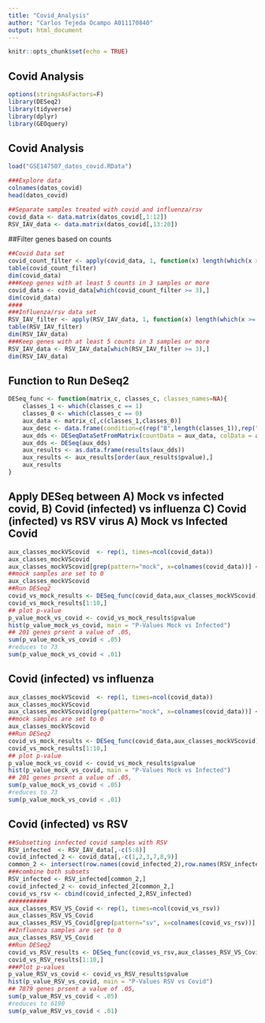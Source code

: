 ---
title: "Covid_Analysis"
author: "Carlos Tejeda Ocampo A011170840"
output: html_document
---

```{r setup, include=FALSE}
knitr::opts_chunk$set(echo = TRUE)

```

## Covid Analysis

```{r libraries, warning=FALSE, message=FALSE}
options(stringsAsFactors=F)
library(DESeq2)
library(tidyverse)
library(dplyr)
library(GEOquery)

```

## Covid Analysis

```{r loadata}
load("GSE147507_datos_covid.RData")

###Explore data
colnames(datos_covid)
head(datos_covid)

##Separate samples treated with covid and influenza/rsv
covid_data <- data.matrix(datos_covid[,1:12])
RSV_IAV_data <- data.matrix(datos_covid[,13:20])

```


##Filter genes based on counts

```{r filter}
##Covid Data set 
covid_count_filter <- apply(covid_data, 1, function(x) length(which(x >= 5)))
table(covid_count_filter)
dim(covid_data)
###Keep genes with at least 5 counts in 3 samples or more
covid_data <- covid_data[which(covid_count_filter >= 3),]
dim(covid_data)
####
###Influenza/rsv data set 
RSV_IAV_filter <- apply(RSV_IAV_data, 1, function(x) length(which(x >= 5)))
table(RSV_IAV_filter)
dim(RSV_IAV_data)
###Keep genes with at least 5 counts in 3 samples or more
RSV_IAV_data <- RSV_IAV_data[which(RSV_IAV_filter >= 3),]
dim(RSV_IAV_data)

```

## Function to Run DeSeq2

```{r deseqfun}
DESeq_func <- function(matrix_c, classes_c, classes_names=NA){
	classes_1 <- which(classes_c == 1)
	classes_0 <- which(classes_c == 0)
	aux_data <- matrix_c[,c(classes_1,classes_0)]
	aux_desc <- data.frame(condition=c(rep("B",length(classes_1)),rep("A",length(classes_0))), type=rep("paired-end",c(length(classes_1)+length(classes_0))))
	aux_dds <- DESeqDataSetFromMatrix(countData = aux_data, colData = aux_desc, design = ~condition)
	aux_dds <- DESeq(aux_dds)
	aux_results <- as.data.frame(results(aux_dds))
	aux_results <- aux_results[order(aux_results$pvalue),]
	aux_results
}

```

## Apply DESeq between A) Mock vs infected covid, B) Covid (infected) vs influenza C) Covid (infected) vs RSV virus A) Mock vs Infected Covid 

```{r deseq}
aux_classes_mockVScovid  <- rep(1, times=ncol(covid_data))
aux_classes_mockVScovid
aux_classes_mockVScovid[grep(pattern="mock", x=colnames(covid_data))] <- 0
##mock samples are set to 0 
aux_classes_mockVScovid
##Run DESeq2
covid_vs_mock_results <- DESeq_func(covid_data,aux_classes_mockVScovid)
covid_vs_mock_results[1:10,]
## plot p-value 
p_value_mock_vs_covid <- covid_vs_mock_results$pvalue
hist(p_value_mock_vs_covid, main = "P-Values Mock vs Infected")
## 201 genes prsent a value of .05, 
sum(p_value_mock_vs_covid < .05)
#reduces to 73 
sum(p_value_mock_vs_covid < .01)

```

## Covid (infected) vs influenza

```{r covidvsinf}
aux_classes_mockVScovid  <- rep(1, times=ncol(covid_data))
aux_classes_mockVScovid
aux_classes_mockVScovid[grep(pattern="mock", x=colnames(covid_data))] <- 0
##mock samples are set to 0 
aux_classes_mockVScovid
##Run DESeq2
covid_vs_mock_results <- DESeq_func(covid_data,aux_classes_mockVScovid)
covid_vs_mock_results[1:10,]
## plot p-value 
p_value_mock_vs_covid <- covid_vs_mock_results$pvalue
hist(p_value_mock_vs_covid, main = "P-Values Mock vs Infected")
## 201 genes prsent a value of .05, 
sum(p_value_mock_vs_covid < .05)
#reduces to 73 
sum(p_value_mock_vs_covid < .01)

```

## Covid (infected) vs RSV 

```{r covidvsrsv}
##Subsetting innfected covid samples with RSV
RSV_infected  <- RSV_IAV_data[,-c(5:8)]
covid_infected_2 <- covid_data[,-c(1,2,3,7,8,9)]
common_2 <- intersect(row.names(covid_infected_2),row.names(RSV_infected))
###combine both subsets
RSV_infected <- RSV_infected[common_2,]
covid_infected_2 <- covid_infected_2[common_2,]
covid_vs_rsv <- cbind(covid_infected_2,RSV_infected)
###########
aux_classes_RSV_VS_Covid <- rep(1, times=ncol(covid_vs_rsv))
aux_classes_RSV_VS_Covid
aux_classes_RSV_VS_Covid[grep(pattern="sv", x=colnames(covid_vs_rsv))] <- 0
##Influenza samples are set to 0 
aux_classes_RSV_VS_Covid
##Run DESeq2
covid_vs_RSV_results <- DESeq_func(covid_vs_rsv,aux_classes_RSV_VS_Covid)
covid_vs_RSV_results[1:10,]
###Plot p-values
p_value_RSV_vs_covid <- covid_vs_RSV_results$pvalue
hist(p_value_RSV_vs_covid, main = "P-Values RSV vs Covid")
## 7879 genes prsent a value of .05, 
sum(p_value_RSV_vs_covid < .05)
#reduces to 6190 
sum(p_value_RSV_vs_covid < .01)

```

